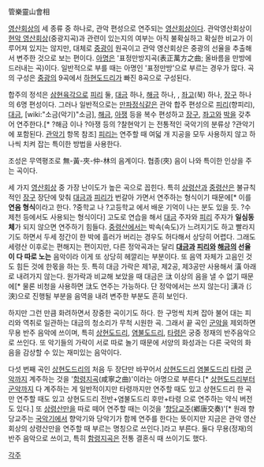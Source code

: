 管樂靈山會相

[[영산회상]]의 세 종류 중 하나로, 관악 편성으로 연주되는 [[영산회상]]이다. 관악영산회상이 [[현악 영산회상]](중광지곡)과 관련이 있는지의 여부는 아직 불확실하고 확실한 비교가 이루어져 있지는 않지만, 대체로 [[중광]]이 원곡이고 관악 영산회상은 중광의 선율을 추출해서 변주한 것으로 보는 편이다. [[아명]]은 '표정만방지곡(表正萬方之曲; 올바름을 만방에 드러내는 곡)이다. 일반적으로 부를 때는 아명인 '표정만방'으로 부르는 경우가 많다. 곡의 구성은 [[중광]]의 9곡에서 [[하현도드리]]가 빠진 8곡으로 구성된다.

합주의 정석은 [[삼현육각]]으로 [[피리]] 둘, [[대금]] 하나, [[해금]] 하나, , [[좌고]](북) 하나, [[장구]] 하나의 6명 편성이다. 그러나 일반적으로는 [[만파정식]]같은 관악 합주 편성으로 [[피리]](향피리), [[대금]], [wiki:"소금(악기)"소금], [[해금]], [[아쟁]] 등을 복수 편성하고 [[장구]], [[좌고]]와 [[박]]을 갖추어 연주한다.[* ?해금 이나 ?아쟁 등의 ?찰현악기 는 전통적인 국악기의 분류상 ?관악기 에 포함된다. [[관악기]] 항목 참조] [[피리]]는 연주할 때 여덟 개 지공을 모두 사용하지 않고 하나씩 치켜 잡는 특이한 방법을 사용한다.
 
조성은 무역평조로 無-黃-夾-仲-林의 음계이다. 협종(夾) 음이 나와 특이한 인상을 주는 곡이다.

세 가지 [[영산회상]] 중 가장 난이도가 높은 곡으로 꼽힌다. 특히 [[상령산]]과 [[중령산]]은 불규칙적인 [[장구]] 장단에 맞춰 [[대금]]과 [[피리]]가 번갈아 가면서 연주하는 형식이기 때문에[* 이를 '''연음 형식'''이라고 한다. ?중학교 나 ?고등학교 에서 배운 기억이 나는 분도 있을 듯. ?수제천 등에서도 사용되는 형식이다] 고도로 연습을 해서 [[대금]] 주자와 [[피리]] 주자가 '''일심동체'''가 되지 않으면 연주하기 힘들다. [[중령산]]에서는 박속(속도)가 느려지기도 하고 빨라지기도 하면서 두세 정간이 한 박에 흘러가 버리는 경우도 허다해서 상당히 어렵다. 그래도 세령산 이후로는 편해지는 편이지만, 다른 정악곡과는 달리 '''[[대금]]과 [[피리]]와 [[해금]]의 선율이 다 따로 노는''' 음악이라 이게 또 상당히 헤깔리는 부분이다. 또 음역 자체가 고음인 것도 힘든 것에 한몫을 하는 듯. 특히 대금 가락은 제1공, 제2공, 제3공만 사용해서 潢 아래로 내려가지 않는다. 원가락과 비교해 보았을 때 대금은 㳲 이상의 음을 낼 수 없기 때문에[* 물론 비청을 사용하면 㳲도 연주는 가능하다. 단 정악에서는 쓰지 않는다] 㶂과 (氵浹)으로 진행될 부분을 음역을 내려 변주한 부분도 흔히 보인다.

하지만 그런 만큼 화려하면서 장중한 곡이기도 하다. 한 구멍씩 치켜 잡아 불어 대는 피리와 역취로 일관하는 대금의 청소리가 무척 시원한 곡. 그래서 끝 곡인 [[군악]]을 제외하면 무용 반주 음악에 쓰이며, 특히 [[상현도드리]], [[염불도드리]], [[타령]]은 궁중 정재의 반주음악으로 쓰인다. 또 악기들의 가락이 서로 따로 놀기 때문에 서양의 화성과는 다른 국악의 화음을 감상할 수 있는 재미있는 음악이다.

다섯 번째 곡인 [[상현도드리]]의 처음 두 장단만 바꾸어서 [[상현도드리]] [[염불도드리]] [[타령]] [[군악]]까지 계주하는 것을 '[[함령지곡]](咸寧之曲)'이라는 아명으로 부른다.[* [[상현도드리]]부터 [[군악]]까지 다 계주하는 게 일반적이지만 타령까지만 연주할 때도 있고 상현도드리 한 곡만 연주할 때도 있고 상현도드리 전반+염불도드리 후만+타령 으로 연주하는 약식 버전도 있다.] 또 [[상령산]]만을 따로 떼어 연주할 때는 이것을 '[[향당교주]](鄕唐交奏)'[* 원래 향당교주는 [[국악기]]에서 향악기와 당악기가 함께 연주를 한다는 뜻이지만 지금은 관악 영산회상의 상령산만을 연주할 때 부르는 명칭으로 쓰인다.]라고 부른다. 둘다 무용(정재)의 반주 음악으로 쓰이고, 특히 [[함령지곡]]은 전통 결혼식 때 쓰이기도 했다.

[[각주]]
